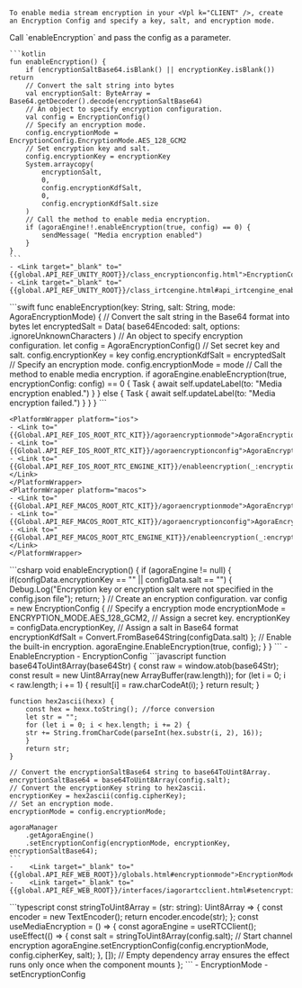     To enable media stream encryption in your <Vpl k="CLIENT" />, create an Encryption Config and specify a key, salt, and encryption mode. 
    
<PlatformWrapper platform="android">
    Call `enableEncryption` and pass the config as a parameter.
    
    ```kotlin
    fun enableEncryption() {
        if (encryptionSaltBase64.isBlank() || encryptionKey.isBlank()) return
        // Convert the salt string into bytes
        val encryptionSalt: ByteArray = Base64.getDecoder().decode(encryptionSaltBase64)
        // An object to specify encryption configuration.
        val config = EncryptionConfig()
        // Specify an encryption mode.
        config.encryptionMode = EncryptionConfig.EncryptionMode.AES_128_GCM2
        // Set encryption key and salt.
        config.encryptionKey = encryptionKey
        System.arraycopy(
            encryptionSalt,
            0,
            config.encryptionKdfSalt,
            0,
            config.encryptionKdfSalt.size
        )
        // Call the method to enable media encryption.
        if (agoraEngine!!.enableEncryption(true, config) == 0) {
            sendMessage( "Media encryption enabled")
        }
    }
    ```
    - <Link target="_blank" to="{{global.API_REF_UNITY_ROOT}}/class_encryptionconfig.html">EncryptionConfig</Link>
    - <Link target="_blank" to="{{global.API_REF_UNITY_ROOT}}/class_irtcengine.html#api_irtcengine_enableencryption">enableEncryption</Link>
</PlatformWrapper>
<PlatformWrapper platform={["ios","macos"]}>
    ```swift
    func enableEncryption(key: String, salt: String, mode: AgoraEncryptionMode) {
        // Convert the salt string in the Base64 format into bytes
        let encryptedSalt = Data(
            base64Encoded: salt, options: .ignoreUnknownCharacters
        )
        // An object to specify encryption configuration.
        let config = AgoraEncryptionConfig()
        // Set secret key and salt.
        config.encryptionKey = key
        config.encryptionKdfSalt = encryptedSalt
        // Specify an encryption mode.
        config.encryptionMode = mode
        // Call the method to enable media encryption.
        if agoraEngine.enableEncryption(true, encryptionConfig: config) == 0 {
            Task { await self.updateLabel(to: "Media encryption enabled.") }
        } else {
            Task { await self.updateLabel(to: "Media encryption failed.") }
        }
    }
    ```

    <PlatformWrapper platform="ios">
    - <Link to="{{Global.API_REF_IOS_ROOT_RTC_KIT}}/agoraencryptionmode">AgoraEncryptionMode</Link>
    - <Link to="{{Global.API_REF_IOS_ROOT_RTC_KIT}}/agoraencryptionconfig">AgoraEncryptionConfig</Link>
    - <Link to="{{Global.API_REF_IOS_ROOT_RTC_ENGINE_KIT}}/enableencryption(_:encryptionconfig:)">enableEncryption(_:encryptionConfig:)</Link>
    </PlatformWrapper>
    <PlatformWrapper platform="macos">
    - <Link to="{{Global.API_REF_MACOS_ROOT_RTC_KIT}}/agoraencryptionmode">AgoraEncryptionMode</Link>
    - <Link to="{{Global.API_REF_MACOS_ROOT_RTC_KIT}}/agoraencryptionconfig">AgoraEncryptionConfig</Link>
    - <Link to="{{Global.API_REF_MACOS_ROOT_RTC_ENGINE_KIT}}/enableencryption(_:encryptionconfig:)">enableEncryption(_:encryptionConfig:)</Link>
    </PlatformWrapper>
</PlatformWrapper>
<PlatformWrapper platform="unity">
    ```csharp
    void enableEncryption()
    {
        if (agoraEngine != null)
        {
            if(configData.encryptionKey == "" || configData.salt == "")
            {
                Debug.Log("Encryption key or encryption salt were not specified in the config.json file");
                return;
            }
            // Create an encryption configuration.
            var config = new EncryptionConfig
            {
                // Specify a encryption mode
                encryptionMode = ENCRYPTION_MODE.AES_128_GCM2,
                // Assign a secret key.
                encryptionKey = configData.encryptionKey,
                // Assign a salt in Base64 format
                encryptionKdfSalt = Convert.FromBase64String(configData.salt)
            };
            // Enable the built-in encryption.
            agoraEngine.EnableEncryption(true, config);
        }
    }
    ```
    -    <Link target="_blank" to="{{global.API_REF_UNITY_ROOT}}/class_irtcengine.html#api_irtcengine_enableencryption">EnableEncryption</Link>
    -    <Link target="_blank" to="{{global.API_REF_UNITY_ROOT}}/class_encryptionconfig.html">EncryptionConfig</Link>
    
</PlatformWrapper>
<PlatformWrapper platform="web">
    ```javascript
    function base64ToUint8Array(base64Str) {
        const raw = window.atob(base64Str);
        const result = new Uint8Array(new ArrayBuffer(raw.length));
        for (let i = 0; i < raw.length; i += 1) {
        result[i] = raw.charCodeAt(i);
        }
        return result;
    }

    function hex2ascii(hexx) {
        const hex = hexx.toString(); //force conversion
        let str = "";
        for (let i = 0; i < hex.length; i += 2) {
        str += String.fromCharCode(parseInt(hex.substr(i, 2), 16));
        }
        return str;
    }

    // Convert the encryptionSaltBase64 string to base64ToUint8Array.
    encryptionSaltBase64 = base64ToUint8Array(config.salt);
    // Convert the encryptionKey string to hex2ascii.
    encryptionKey = hex2ascii(config.cipherKey);
    // Set an encryption mode.
    encryptionMode = config.encryptionMode;

    agoraManager
        .getAgoraEngine()
        .setEncryptionConfig(encryptionMode, encryptionKey, encryptionSaltBase64);
    ```
    -    <Link target="_blank" to="{{global.API_REF_WEB_ROOT}}/globals.html#encryptionmode">EncryptionMode</Link>
    -    <Link target="_blank" to="{{global.API_REF_WEB_ROOT}}/interfaces/iagorartcclient.html#setencryptionconfig">setEncryptionConfig</Link>
</PlatformWrapper>
<PlatformWrapper platform="react-js">
    ```typescript
    const stringToUint8Array = (str: string): Uint8Array => {
        const encoder = new TextEncoder();
        return encoder.encode(str);
    };
    const useMediaEncryption = () => {
        const agoraEngine = useRTCClient();
        useEffect(() => 
        {
            const salt = stringToUint8Array(config.salt);
            // Start channel encryption
            agoraEngine.setEncryptionConfig(config.encryptionMode, config.cipherKey, salt);
        }, []); // Empty dependency array ensures the effect runs only once when the component mounts
    };
    ```
    -    <Link target="_blank" to="{{global.API_REF_WEB_ROOT}}/globals.html#encryptionmode">EncryptionMode</Link>
    -    <Link target="_blank" to="{{global.API_REF_WEB_ROOT}}/interfaces/iagorartcclient.html#setencryptionconfig">setEncryptionConfig</Link>
</PlatformWrapper>
